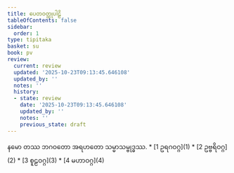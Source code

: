 ```yaml
---
title: ပေတဝတ္ထုပါဠိ
tableOfContents: false
sidebar:
  order: 1
type: tipitaka
basket: su
book: pv
review:
  current: review
  updated: '2025-10-23T09:13:45.646108'
  updated_by: ''
  notes: ''
  history:
  - state: review
    date: '2025-10-23T09:13:45.646108'
    updated_by: ''
    notes: ''
    previous_state: draft
---
```


<ReviewStatus review={frontmatter.review} showDetails={true} />

<HypothesisAnnotation frontmatter={frontmatter} />

<Paragraph number="1" type="center" book="pv">
နမော တဿ ဘဂဝတော အရဟတော သမ္မာသမ္ဗုဒ္ဓဿ.

</Paragraph>

<TableOfContents book="pv">
* [1 ဥရဂဝဂ္ဂ](1)
* [2 ဥဗ္ဗရိဝဂ္ဂ](2)
* [3 စူဠဝဂ္ဂ](3)
* [4 မဟာဝဂ္ဂ](4)
</TableOfContents>